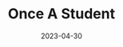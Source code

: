 ---
slug: "/once-a-student"
cover: "./230430_051.jpg"
date: "2023-04-30"
title: "Once A Student"
areas:
  - Về lại trường xưa với bao kỷ niệm. Bóng dáng cô thầy vấn vương không rời. Một thời tuổi thơ trôi theo cánh phượng. Lời thầy cô vọng mãi.
---